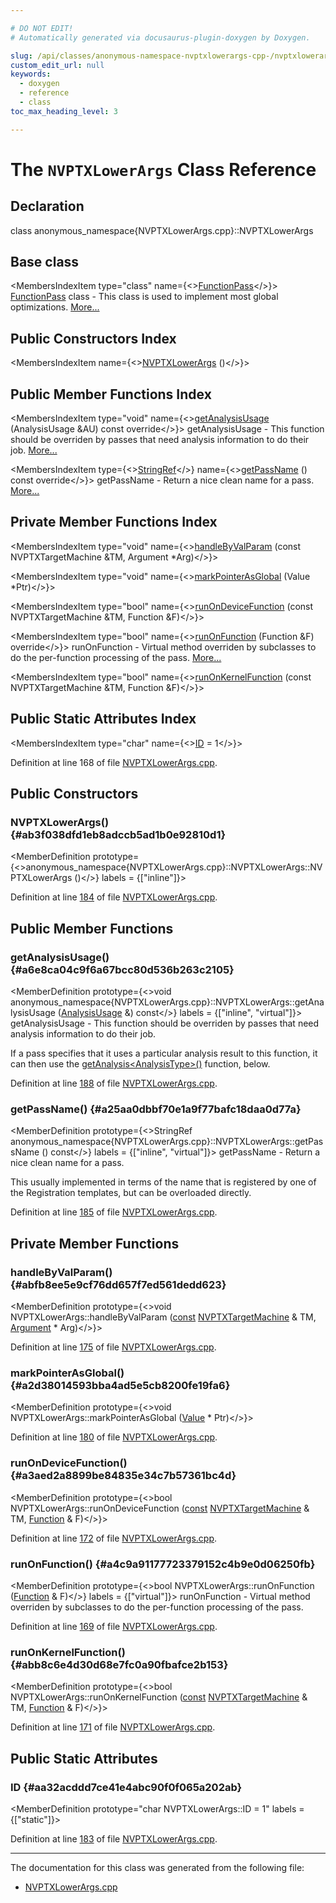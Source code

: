 ```yaml
---

# DO NOT EDIT!
# Automatically generated via docusaurus-plugin-doxygen by Doxygen.

slug: /api/classes/anonymous-namespace-nvptxlowerargs-cpp-/nvptxlowerargs
custom_edit_url: null
keywords:
  - doxygen
  - reference
  - class
toc_max_heading_level: 3

---
```





# The `NVPTXLowerArgs` Class Reference

<DoxygenPage pluginConfig={pluginConfig}>



## Declaration

<CodeBlock>class anonymous_namespace{NVPTXLowerArgs.cpp}::NVPTXLowerArgs</CodeBlock>

## Base class

<MembersIndex>

<MembersIndexItem
  type="class"
  name={<><a href="/docs/api/classes/llvm/functionpass">FunctionPass</a></>}>
<a href="/docs/api/classes/llvm/functionpass">FunctionPass</a> class - This class is used to implement most global optimizations. <a href="/docs/api/classes/llvm/functionpass/#details">More...</a>
</MembersIndexItem>

</MembersIndex>

## Public Constructors Index

<MembersIndex>

<MembersIndexItem
  name={<><a href="#ab3f038dfd1eb8adccb5ad1b0e92810d1">NVPTXLowerArgs</a> ()</>}>
</MembersIndexItem>

</MembersIndex>

## Public Member Functions Index

<MembersIndex>

<MembersIndexItem
  type="void"
  name={<><a href="#a6e8ca04c9f6a67bcc80d536b263c2105">getAnalysisUsage</a> (AnalysisUsage &amp;AU) const override</>}>
getAnalysisUsage - This function should be overriden by passes that need analysis information to do their job. <a href="#a6e8ca04c9f6a67bcc80d536b263c2105">More...</a>
</MembersIndexItem>

<MembersIndexItem
  type={<><a href="/docs/api/classes/llvm/stringref">StringRef</a></>}
  name={<><a href="#a25aa0dbbf70e1a9f77bafc18daa0d77a">getPassName</a> () const override</>}>
getPassName - Return a nice clean name for a pass. <a href="#a25aa0dbbf70e1a9f77bafc18daa0d77a">More...</a>
</MembersIndexItem>

</MembersIndex>

## Private Member Functions Index

<MembersIndex>

<MembersIndexItem
  type="void"
  name={<><a href="#abfb8ee5e9cf76dd657f7ed561dedd623">handleByValParam</a> (const NVPTXTargetMachine &amp;TM, Argument &#42;Arg)</>}>
</MembersIndexItem>

<MembersIndexItem
  type="void"
  name={<><a href="#a2d38014593bba4ad5e5cb8200fe19fa6">markPointerAsGlobal</a> (Value &#42;Ptr)</>}>
</MembersIndexItem>

<MembersIndexItem
  type="bool"
  name={<><a href="#a3aed2a8899be84835e34c7b57361bc4d">runOnDeviceFunction</a> (const NVPTXTargetMachine &amp;TM, Function &amp;F)</>}>
</MembersIndexItem>

<MembersIndexItem
  type="bool"
  name={<><a href="#a4c9a91177723379152c4b9e0d06250fb">runOnFunction</a> (Function &amp;F) override</>}>
runOnFunction - Virtual method overriden by subclasses to do the per-function processing of the pass. <a href="#a4c9a91177723379152c4b9e0d06250fb">More...</a>
</MembersIndexItem>

<MembersIndexItem
  type="bool"
  name={<><a href="#abb8c6e4d30d68e7fc0a90fbafce2b153">runOnKernelFunction</a> (const NVPTXTargetMachine &amp;TM, Function &amp;F)</>}>
</MembersIndexItem>

</MembersIndex>

## Public Static Attributes Index

<MembersIndex>

<MembersIndexItem
  type="char"
  name={<><a href="#aa32acddd7ce41e4abc90f0f065a202ab">ID</a> = 1</>}>
</MembersIndexItem>

</MembersIndex>


Definition at line 168 of file <a href="/docs/api/files/lib/lib/target/lib/target/nvptx/nvptxlowerargs-cpp">NVPTXLowerArgs.cpp</a>.

<SectionDefinition>

## Public Constructors

### NVPTXLowerArgs() {#ab3f038dfd1eb8adccb5ad1b0e92810d1}

<MemberDefinition
  prototype={<>anonymous&#95;namespace&#123;NVPTXLowerArgs.cpp&#125;::NVPTXLowerArgs::NVPTXLowerArgs ()</>}
  labels = {["inline"]}>

Definition at line <a href="/docs/api/files/lib/lib/target/lib/target/nvptx/nvptxlowerargs-cpp/#l00184">184</a> of file <a href="/docs/api/files/lib/lib/target/lib/target/nvptx/nvptxlowerargs-cpp">NVPTXLowerArgs.cpp</a>.
</MemberDefinition>

</SectionDefinition>

<SectionDefinition>

## Public Member Functions

### getAnalysisUsage() {#a6e8ca04c9f6a67bcc80d536b263c2105}

<MemberDefinition
  prototype={<>void anonymous&#95;namespace&#123;NVPTXLowerArgs.cpp&#125;::NVPTXLowerArgs::getAnalysisUsage (<a href="/docs/api/classes/llvm/analysisusage">AnalysisUsage</a> &amp;) const</>}
  labels = {["inline", "virtual"]}>
getAnalysisUsage - This function should be overriden by passes that need analysis information to do their job.

If a pass specifies that it uses a particular analysis result to this function, it can then use the <a href="/docs/api/classes/llvm/pass/#a4863e5e463fb79955269fbf7fbf52b80">getAnalysis&lt;AnalysisType&gt;()</a> function, below.

Definition at line <a href="/docs/api/files/lib/lib/target/lib/target/nvptx/nvptxlowerargs-cpp/#l00188">188</a> of file <a href="/docs/api/files/lib/lib/target/lib/target/nvptx/nvptxlowerargs-cpp">NVPTXLowerArgs.cpp</a>.
</MemberDefinition>

### getPassName() {#a25aa0dbbf70e1a9f77bafc18daa0d77a}

<MemberDefinition
  prototype={<>StringRef anonymous&#95;namespace&#123;NVPTXLowerArgs.cpp&#125;::NVPTXLowerArgs::getPassName () const</>}
  labels = {["inline", "virtual"]}>
getPassName - Return a nice clean name for a pass.

This usually implemented in terms of the name that is registered by one of the Registration templates, but can be overloaded directly.

Definition at line <a href="/docs/api/files/lib/lib/target/lib/target/nvptx/nvptxlowerargs-cpp/#l00185">185</a> of file <a href="/docs/api/files/lib/lib/target/lib/target/nvptx/nvptxlowerargs-cpp">NVPTXLowerArgs.cpp</a>.
</MemberDefinition>

</SectionDefinition>

<SectionDefinition>

## Private Member Functions

### handleByValParam() {#abfb8ee5e9cf76dd657f7ed561dedd623}

<MemberDefinition
  prototype={<>void NVPTXLowerArgs::handleByValParam (<a href="/docs/api/files/lib/lib/target/lib/target/aarch64/aarch64promoteconstant-cpp/#a90f8350fecae261c25be85d38b451bff">const</a> <a href="/docs/api/classes/llvm/nvptxtargetmachine">NVPTXTargetMachine</a> &amp; TM, <a href="/docs/api/classes/llvm/argument">Argument</a> &#42; Arg)</>}>

Definition at line <a href="/docs/api/files/lib/lib/target/lib/target/nvptx/nvptxlowerargs-cpp/#l00175">175</a> of file <a href="/docs/api/files/lib/lib/target/lib/target/nvptx/nvptxlowerargs-cpp">NVPTXLowerArgs.cpp</a>.
</MemberDefinition>

### markPointerAsGlobal() {#a2d38014593bba4ad5e5cb8200fe19fa6}

<MemberDefinition
  prototype={<>void NVPTXLowerArgs::markPointerAsGlobal (<a href="/docs/api/classes/llvm/value">Value</a> &#42; Ptr)</>}>

Definition at line <a href="/docs/api/files/lib/lib/target/lib/target/nvptx/nvptxlowerargs-cpp/#l00180">180</a> of file <a href="/docs/api/files/lib/lib/target/lib/target/nvptx/nvptxlowerargs-cpp">NVPTXLowerArgs.cpp</a>.
</MemberDefinition>

### runOnDeviceFunction() {#a3aed2a8899be84835e34c7b57361bc4d}

<MemberDefinition
  prototype={<>bool NVPTXLowerArgs::runOnDeviceFunction (<a href="/docs/api/files/lib/lib/target/lib/target/aarch64/aarch64promoteconstant-cpp/#a90f8350fecae261c25be85d38b451bff">const</a> <a href="/docs/api/classes/llvm/nvptxtargetmachine">NVPTXTargetMachine</a> &amp; TM, <a href="/docs/api/classes/llvm/function">Function</a> &amp; F)</>}>

Definition at line <a href="/docs/api/files/lib/lib/target/lib/target/nvptx/nvptxlowerargs-cpp/#l00172">172</a> of file <a href="/docs/api/files/lib/lib/target/lib/target/nvptx/nvptxlowerargs-cpp">NVPTXLowerArgs.cpp</a>.
</MemberDefinition>

### runOnFunction() {#a4c9a91177723379152c4b9e0d06250fb}

<MemberDefinition
  prototype={<>bool NVPTXLowerArgs::runOnFunction (<a href="/docs/api/classes/llvm/function">Function</a> &amp; F)</>}
  labels = {["virtual"]}>
runOnFunction - Virtual method overriden by subclasses to do the per-function processing of the pass.

Definition at line <a href="/docs/api/files/lib/lib/target/lib/target/nvptx/nvptxlowerargs-cpp/#l00169">169</a> of file <a href="/docs/api/files/lib/lib/target/lib/target/nvptx/nvptxlowerargs-cpp">NVPTXLowerArgs.cpp</a>.
</MemberDefinition>

### runOnKernelFunction() {#abb8c6e4d30d68e7fc0a90fbafce2b153}

<MemberDefinition
  prototype={<>bool NVPTXLowerArgs::runOnKernelFunction (<a href="/docs/api/files/lib/lib/target/lib/target/aarch64/aarch64promoteconstant-cpp/#a90f8350fecae261c25be85d38b451bff">const</a> <a href="/docs/api/classes/llvm/nvptxtargetmachine">NVPTXTargetMachine</a> &amp; TM, <a href="/docs/api/classes/llvm/function">Function</a> &amp; F)</>}>

Definition at line <a href="/docs/api/files/lib/lib/target/lib/target/nvptx/nvptxlowerargs-cpp/#l00171">171</a> of file <a href="/docs/api/files/lib/lib/target/lib/target/nvptx/nvptxlowerargs-cpp">NVPTXLowerArgs.cpp</a>.
</MemberDefinition>

</SectionDefinition>

<SectionDefinition>

## Public Static Attributes

### ID {#aa32acddd7ce41e4abc90f0f065a202ab}

<MemberDefinition
  prototype="char NVPTXLowerArgs::ID = 1"
  labels = {["static"]}>

Definition at line <a href="/docs/api/files/lib/lib/target/lib/target/nvptx/nvptxlowerargs-cpp/#l00183">183</a> of file <a href="/docs/api/files/lib/lib/target/lib/target/nvptx/nvptxlowerargs-cpp">NVPTXLowerArgs.cpp</a>.
</MemberDefinition>

</SectionDefinition>

<hr/>

The documentation for this class was generated from the following file:

<ul>
<li><a href="/docs/api/files/lib/lib/target/lib/target/nvptx/nvptxlowerargs-cpp">NVPTXLowerArgs.cpp</a></li>
</ul>

</DoxygenPage>
